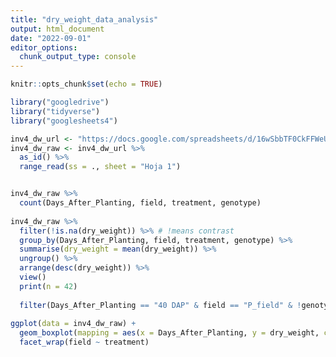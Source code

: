 ```yaml
---
title: "dry_weight_data_analysis"
output: html_document
date: "2022-09-01"
editor_options: 
  chunk_output_type: console
---
```


```r
knitr::opts_chunk$set(echo = TRUE)
```

```r
library("googledrive")
library("tidyverse")
library("googlesheets4")
```

```r
inv4_dw_url <- "https://docs.google.com/spreadsheets/d/16wSbbTF0CkFFWeUHBdI-I9KuphlMnnoJ7s7DfWnu1wM/edit#gid=0"
inv4_dw_raw <- inv4_dw_url %>%
  as_id() %>%
  range_read(ss = ., sheet = "Hoja 1")


inv4_dw_raw %>%
  count(Days_After_Planting, field, treatment, genotype)
 
inv4_dw_raw %>%
  filter(!is.na(dry_weight)) %>% # !means contrast
  group_by(Days_After_Planting, field, treatment, genotype) %>%
  summarise(dry_weight = mean(dry_weight)) %>%
  ungroup() %>%
  arrange(desc(dry_weight)) %>%
  view()
  print(n = 42)
  
  filter(Days_After_Planting == "40 DAP" & field == "P_field" & !genotype == "INV4")
  
ggplot(data = inv4_dw_raw) +
  geom_boxplot(mapping = aes(x = Days_After_Planting, y = dry_weight, color = genotype)) + #aes() for variables annotation shift+3
  facet_wrap(field ~ treatment)

```